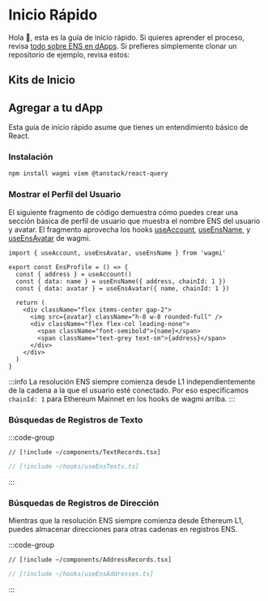 
# Inicio Rápido

Hola 👋, esta es la guía de inicio rápido. Si quieres aprender el proceso, revisa [todo sobre ENS en dApps](/es/web/).
Si prefieres simplemente clonar un repositorio de ejemplo, revisa estos:

## Kits de Inicio

<ConnectKits />

## Agregar a tu dApp

Esta guía de inicio rápido asume que tienes un entendimiento básico de React.

### Instalación

```bash [Terminal]
npm install wagmi viem @tanstack/react-query
```

### Mostrar el Perfil del Usuario

El siguiente fragmento de código demuestra cómo puedes crear una sección básica de perfil de usuario que muestra el nombre ENS del usuario y avatar.
El fragmento aprovecha los hooks [useAccount](https://wagmi.sh/react/hooks/useAccount), [useEnsName](https://wagmi.sh/react/hooks/useEnsName), y [useEnsAvatar](https://wagmi.sh/react/hooks/useEnsAvatar) de wagmi.

<Card className="flex flex-col items-center justify-center gap-2 sm:flex-row">
  <EnsProfile name="nick.eth" />
  <EnsProfile name="jefflau.eth" />
  <EnsProfile name="vitalik.eth" />
</Card>

```tsx
import { useAccount, useEnsAvatar, useEnsName } from 'wagmi'

export const EnsProfile = () => {
  const { address } = useAccount()
  const { data: name } = useEnsName({ address, chainId: 1 })
  const { data: avatar } = useEnsAvatar({ name, chainId: 1 })

  return (
    <div className="flex items-center gap-2">
      <img src={avatar} className="h-8 w-8 rounded-full" />
      <div className="flex flex-col leading-none">
        <span className="font-semibold">{name}</span>
        <span className="text-grey text-sm">{address}</span>
      </div>
    </div>
  )
}
```

:::info
La resolución ENS siempre comienza desde L1 independientemente de la cadena a la que el usuario esté conectado. Por eso especificamos `chainId: 1` para Ethereum Mainnet en los hooks de wagmi arriba.
:::

### Búsquedas de Registros de Texto

<Card>
  <TextRecords
    name="nick.eth"
    keys={['url', 'com.github', 'com.twitter', 'description']}
  />
</Card>

:::code-group

```tsx [TextRecords.tsx]
// [!include ~/components/TextRecords.tsx]
```

```ts [useEnsTexts.ts]
// [!include ~/hooks/useEnsTexts.ts]
```

:::

### Búsquedas de Registros de Dirección

Mientras que la resolución ENS siempre comienza desde Ethereum L1, puedes almacenar direcciones para otras cadenas en registros ENS.

<Card>
  <AddressRecords
    name="gregskril.eth"
    coinTypes={[60, 2147483658, 2147492101, 2147525809]}
  />
</Card>

:::code-group

```tsx [AddressRecords.tsx]
// [!include ~/components/AddressRecords.tsx]
```

```ts [useEnsAddresses.ts]
// [!include ~/hooks/useEnsAddresses.ts]
```

:::
